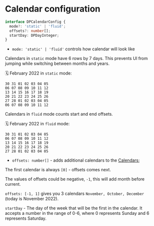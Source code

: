 # Calendar configuration

```ts
interface DPCalendarConfig {
  mode?: 'static' | 'fluid';
  offsets?: number[];
  startDay: DPDayInteger;
}
```

- `mode: 'static' | 'fluid'` controls how calendar will look like

Calendars in `static` mode have 6 rows by 7 days. This prevents UI from jumping while switching between months and years.

🗓 February 2022 in `static` mode:

``` text
30 31 01 02 03 04 05
06 07 08 09 10 11 12
13 14 15 16 17 18 19
20 21 22 23 24 25 26
27 28 01 02 03 04 05
06 07 08 09 10 11 12
```

Calendars in `fluid` mode counts start and end offsets.

🗓 February 2022 in `fluid` mode:

``` text
30 31 01 02 03 04 05
06 07 08 09 10 11 12
13 14 15 16 17 18 19
20 21 22 23 24 25 26
27 28 01 02 03 04 05
```

- `offsets: number[]` - adds additional calendars to the [Calendars](/datepicker/state-data#calendars);

The first calendar is always `[0]` - offsets comes next.

The values of offsets could be negative, `-1`, this will add month before current.

`offsets: [-1, 1]` gives you 3 calendars `November, October, December` (today is November 2022).

`startDay` - The day of the week that will be the first in the calendar. It accepts a number in the range of 0-6, where 0 represents Sunday and 6 represents Saturday.
